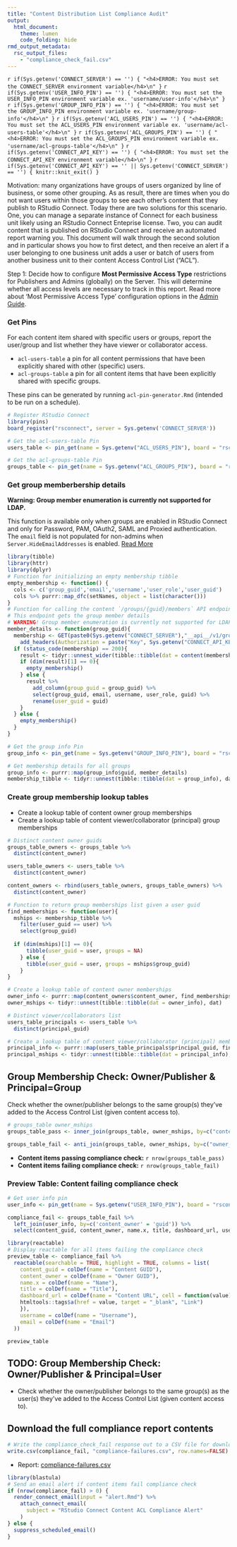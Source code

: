 ```yaml
---
title: "Content Distribution List Compliance Audit"
output: 
  html_document:
    theme: lumen
    code_folding: hide
rmd_output_metadata:
  rsc_output_files:
    - "compliance_check_fail.csv"
---
```


`r if(Sys.getenv('CONNECT_SERVER') == '') { "<h4>ERROR: You must set the CONNECT_SERVER environment variable</h4>\n" }` 
`r if(Sys.getenv('USER_INFO_PIN') == '') { "<h4>ERROR: You must set the USER_INFO_PIN environment variable ex. 'username/user-info'</h4>\n" }` 
`r if(Sys.getenv('GROUP_INFO_PIN') == '') { "<h4>ERROR: You must set the GROUP_INFO_PIN environment variable ex. 'username/group-info'</h4>\n" }` 
`r if(Sys.getenv('ACL_USERS_PIN') == '') { "<h4>ERROR: You must set the ACL_USERS_PIN environment variable ex. 'username/acl-users-table'</h4>\n" }`
`r if(Sys.getenv('ACL_GROUPS_PIN') == '') { "<h4>ERROR: You must set the ACL_GROUPS_PIN environment variable ex. 'username/acl-groups-table'</h4>\n" }` 
`r if(Sys.getenv('CONNECT_API_KEY') == '') { "<h4>ERROR: You must set the CONNECT_API_KEY environment variable</h4>\n" }` 
`r if(Sys.getenv('CONNECT_API_KEY') == '' || Sys.getenv('CONNECT_SERVER') == '') { knitr::knit_exit() }`

Motivation: many organizations have groups of users organized by line of business, or some other grouping. As as result, there are times when you do not want users within those groups to see each other's content that they publish to RStudio Connect. Today there are two solutions for this scenario. One, you can manage a separate instance of Connect for each business unit likely using an RStudio Connect Enteprise license. Two, you can audit content that is published on RStudio Connect and receive an automated report warning you. This document will walk through the second solution and in particular shows you how to first detect, and then receive an alert if a user belonging to one business unit adds a user or batch of users from another business unit to their content Access Control List ("ACL").

Step 1: Decide how to configure **Most Permissive Access Type** restrictions for Publishers and Admins (globally) on the Server. This will determine whether all access levels are necessary to track in this report. Read more about 'Most Permissive Access Type' configuration options in the [Admin Guide](https://docs.rstudio.com/connect/admin/appendix/configuration/#Applications.MostPermissiveAccessType).

### Get Pins

For each content item shared with specific users or groups, report the user/group and list whether they have viewer or collaborator access.

- `acl-users-table` a pin for all content permissions that have been explicitly shared with other (specific) users.
- `acl-groups-table` a pin for all content items that have been explicitly shared with specific groups.

These pins can be generated by running `acl-pin-generator.Rmd` (intended to be run on a schedule). 

```r
# Register RStudio Connect
library(pins)
board_register("rsconnect", server = Sys.getenv('CONNECT_SERVER'))

# Get the acl-users-table Pin
users_table <- pin_get(name = Sys.getenv("ACL_USERS_PIN"), board = "rsconnect")

# Get the acl-groups-table Pin
groups_table <- pin_get(name = Sys.getenv("ACL_GROUPS_PIN"), board = "rsconnect")
```

### Get group memberbership details

**Warning: Group member enumeration is currently not supported for LDAP.**

This function is available only when groups are enabled in RStudio Connect and only for Password, PAM, OAuth2, SAML and Proxied authentication. The `email` field is not populated for non-admins when `Server.HideEmailAddresses` is enabled. [Read More](https://docs.rstudio.com/connect/api/#get-/v1/groups/%7Bgroup_guid%7D/members)

```r
library(tibble)
library(httr)
library(dplyr)
# Function for initializing an empty membership tibble
empty_membership <- function() {
  cols <- c('group_guid','email','username','user_role','user_guid')
  cols %>% purrr::map_dfc(setNames, object = list(character()))
}
# Function for calling the content `/groups/{guid}/members` API endpoint
# This endpoint gets the group member details
# WARNING! Group member enumeration is currently not supported for LDAP
member_details <- function(group_guid){
  membership <- GET(paste0(Sys.getenv("CONNECT_SERVER"),"__api__/v1/groups/",group_guid,"/members"),
    add_headers(Authorization = paste("Key", Sys.getenv("CONNECT_API_KEY"))))
  if (status_code(membership) == 200){
    result <- tidyr::unnest_wider(tibble::tibble(dat = content(membership)$result), dat)
    if (dim(result)[1] == 0){
      empty_membership() 
    } else {
      result %>%
        add_column(group_guid = group_guid) %>%
        select(group_guid, email, username, user_role, guid) %>%
        rename(user_guid = guid)
    }
  } else {
    empty_membership()
  }
}

# Get the group info Pin
group_info <- pin_get(name = Sys.getenv("GROUP_INFO_PIN"), board = "rsconnect")

# Get membership details for all groups
group_info <- purrr::map(group_info$guid, member_details)
membership_tibble <- tidyr::unnest(tibble::tibble(dat = group_info), dat)
```


### Create group membership lookup tables

- Create a lookup table of content owner group memberships
- Create a lookup table of content viewer/collaborator (principal) group memberships

```r

# Distinct content owner guids
groups_table_owners <- groups_table %>%
  distinct(content_owner)

users_table_owners <- users_table %>%
  distinct(content_owner)

content_owners <- rbind(users_table_owners, groups_table_owners) %>%
  distinct(content_owner)

# Function to return group memberships list given a user guid
find_memberships <- function(user){
  mships <- membership_tibble %>%
    filter(user_guid == user) %>%
    select(group_guid)
  
  if (dim(mships)[1] == 0){
      tibble(user_guid = user, groups = NA)
    } else {
      tibble(user_guid = user, groups = mships$group_guid)
    }
}

# Create a lookup table of content owner memberships
owner_info <- purrr::map(content_owners$content_owner, find_memberships)
owner_mships <- tidyr::unnest(tibble::tibble(dat = owner_info), dat)

# Distinct viewer/collaborators list
users_table_principals <- users_table %>%
  distinct(principal_guid)

# Create a lookup table of content viewer/collaborator (principal) memberships
principal_info <- purrr::map(users_table_principals$principal_guid, find_memberships)
principal_mships <- tidyr::unnest(tibble::tibble(dat = principal_info), dat)
```

## Group Membership Check: Owner/Publisher & Principal=Group

Check whether the owner/publisher belongs to the same group(s) they've added to the Access Control List (given content access to). 

```r
# groups_table owner_mships
groups_table_pass <- inner_join(groups_table, owner_mships, by=c("content_owner" = "user_guid", "principal_guid" = "groups"))

groups_table_fail <- anti_join(groups_table, owner_mships, by=c("owner_guid" = "user_guid", "principal_guid" = "groups"))
```

- **Content items passing compliance check:** `r nrow(groups_table_pass)`
- **Content items failing compliance check:** `r nrow(groups_table_fail)`

### Preview Table: Content failing compliance check

```r
# Get user info pin
user_info <- pin_get(name = Sys.getenv("USER_INFO_PIN"), board = "rsconnect")

compliance_fail <- groups_table_fail %>%
  left_join(user_info, by=c('content_owner' = 'guid')) %>%
  select(content_guid, content_owner, name.x, title, dashboard_url, username, email)

library(reactable)
# Display reactable for all items failing the compliance check
preview_table <- compliance_fail %>%
  reactable(searchable = TRUE, highlight = TRUE, columns = list(
    content_guid = colDef(name = "Content GUID"),
    content_owner = colDef(name = "Owner GUID"),
    name.x = colDef(name = "Name"),
    title = colDef(name = "Title"),
    dashboard_url = colDef(name = "Content URL", cell = function(value) {
    htmltools::tags$a(href = value, target = "_blank", "Link")
    }),
    username = colDef(name = "Username"),
    email = colDef(name = "Email")
  ))

preview_table
```

## TODO: Group Membership Check: Owner/Publisher & Principal=User

- Check whether the owner/publisher belongs to the same group(s) as the user(s) they've added to the Access Control List (given content access to).


## Download the full compliance report contents

```r
# Write the compliance_check_fail response out to a CSV file for download
write.csv(compliance_fail, "compliance-failures.csv", row.names=FALSE)
```

-   Report: [compliance-failures.csv](compliance-failures.csv)

```r
library(blastula)
# Send an email alert if content items fail compliance check
if (nrow(compliance_fail) > 0) {
  render_connect_email(input = "alert.Rmd") %>%
    attach_connect_email(
      subject = "RStudio Connect Content ACL Compliance Alert"
    )
} else {
  suppress_scheduled_email()
}
```
